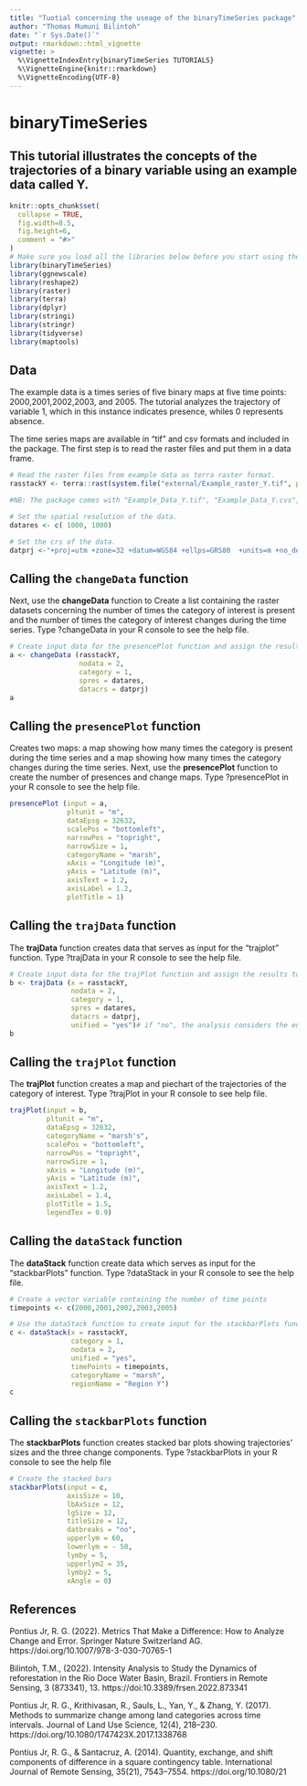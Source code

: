 ```yaml
---
title: "Tuotial concerning the useage of the binaryTimeSeries package"
author: "Thomas Mumuni Bilintoh"
date: "`r Sys.Date()`"
output: rmarkdown::html_vignette
vignette: >
  %\VignetteIndexEntry{binaryTimeSeries TUTORIALS}
  %\VignetteEngine{knitr::rmarkdown}
  %\VignetteEncoding{UTF-8}
---
```


# binaryTimeSeries

## This tutorial illustrates the concepts of the trajectories of a binary variable using an example data called Y.

```r
knitr::opts_chunk$set(
  collapse = TRUE,
  fig.width=8.5, 
  fig.height=6,
  comment = "#>"
)
# Make sure you load all the libraries below before you start using the package.
library(binaryTimeSeries)
library(ggnewscale)
library(reshape2)
library(raster)
library(terra)
library(dplyr)
library(stringi)
library(stringr)
library(tidyverse)
library(maptools) 
```

## Data
The example data is a times series of five binary maps at five time points: 2000,2001,2002,2003, and 2005.
The tutorial analyzes the trajectory of variable 1, which in this instance indicates presence, whiles 0 represents absence.

The time series maps are available in "tif" and csv formats and included in the package. 
The first step is to read the raster files and put them in a data frame.

```r
# Read the raster files from example data as terra raster format.
rasstackY <- terra::rast(system.file("external/Example_raster_Y.tif", package="binaryTimeSeries"))

#NB: The package comes with "Example_Data_Y.tif", "Example_Data_Y.cvs", "Example_raster_X.tif", and "Example_Data_X.cvs".

# Set the spatial resolution of the data. 
datares <- c( 1000, 1000)

# Set the crs of the data.
datprj <-"+proj=utm +zone=32 +datum=WGS84 +ellps=GRS80  +units=m +no_defs"

```

## Calling the `changeData` function

Next, use the **changeData** function to Create a list containing the raster datasets 
concerning the number of times the category of interest is present and the number of times
the category of interest changes during the time series.
Type ?changeData in your R console to see the help file.
```r

# Create input data for the presencePlot function and assign the results to a variable, e.g., "a."
a <- changeData (rasstackY,
                 nodata = 2,
                 category = 1,
                 spres = datares,
                 datacrs = datprj)
a
```

## Calling the `presencePlot` function

Creates two maps: a map showing how many times the category is present during the time series and
a map showing how many times the category changes during the time series.
Next, use the **presencePlot** function to create the number of presences and change maps.
Type ?presencePlot in your R console to see the help file.
```r
presencePlot (input = a,
              pltunit = "m",
              dataEpsg = 32632,
              scalePos = "bottomleft",
              narrowPos = "topright",
              narrowSize = 1,
              categoryName = "marsh",
              xAxis = "Longitude (m)",
              yAxis = "Latitude (m)",
              axisText = 1.2,
              axisLabel = 1.2,
              plotTitle = 1)

```

## Calling the `trajData` function

The **trajData** function creates data that serves as input for the "trajplot" function.
Type ?trajData in your R console to see the help file.
```r
# Create input data for the trajPlot function and assign the results to a variable, e.g., "b."
b <- trajData (x = rasstackY,
               nodata = 2,
               category = 1,
               spres = datares,
               datacrs = datprj,
               unified = "yes")# if "no", the analysis considers the entire study region.
b
```

## Calling the `trajPlot` function

The **trajPlot** function creates a map and piechart of the trajectories of the category of interest.
Type ?trajPlot in your R console to see help file.
```r
trajPlot(input = b,
         pltunit = "m",
         dataEpsg = 32632,
         categoryName = "marsh's",
         scalePos = "bottomleft",
         narrowPos = "topright",
         narrowSize = 1,
         xAxis = "Longitude (m)",
         yAxis = "Latitude (m)",
         axisText = 1.2,
         axisLabel = 1.4,
         plotTitle = 1.5,
         legendTex = 0.9)
```

## Calling the `dataStack` function

The **dataStack** function create data which serves as input for the "stackbarPlots" function.
Type ?dataStack in your R console to see the help file.
```r
# Create a vector variable containing the number of time points
timepoints <- c(2000,2001,2002,2003,2005)

# Use the dataStack function to create input for the stackbarPlots function.
c <- dataStack(x = rasstackY,
               category = 1,
               nodata = 2,
               unified = "yes",
               timePoints = timepoints,
               categoryName = "marsh",
               regionName = "Region Y")
c
```

## Calling the `stackbarPlots` function

The **stackbarPlots** function creates stacked bar plots showing trajectories' sizes and the three change components.
Type ?stackbarPlots in your R console to see the help file
```r
# Create the stacked bars 
stackbarPlots(input = c,
              axisSize = 10,
              lbAxSize = 12,
              lgSize = 12,
              titleSize = 12,
              datbreaks = "no",
              upperlym = 60,
              lowerlym = - 50,
              lymby = 5,
              upperlym2 = 35,
              lymby2 = 5,
              xAngle = 0)
```

## References

Pontius Jr, R. G. (2022). Metrics That Make a Difference: How to Analyze Change and Error. Springer Nature Switzerland AG.
https://doi.org/10.1007/978-3-030-70765-1

Bilintoh, T.M., (2022). Intensity Analysis to Study the Dynamics of reforestation in the Rio Doce Water Basin, Brazil. Frontiers in Remote Sensing,  3 (873341), 13. https://doi:10.3389/frsen.2022.873341 

Pontius Jr, R. G., Krithivasan, R., Sauls, L., Yan, Y., & Zhang, Y. (2017). Methods to summarize change among land
categories across time intervals. Journal of Land Use Science, 12(4), 218–230. https://doi.org/10.1080/1747423X.2017.1338768

Pontius Jr, R. G., & Santacruz, A. (2014). Quantity, exchange, and shift components of difference in a square contingency table. International Journal of Remote Sensing, 35(21), 7543–7554. https://doi.org/10.1080/21
